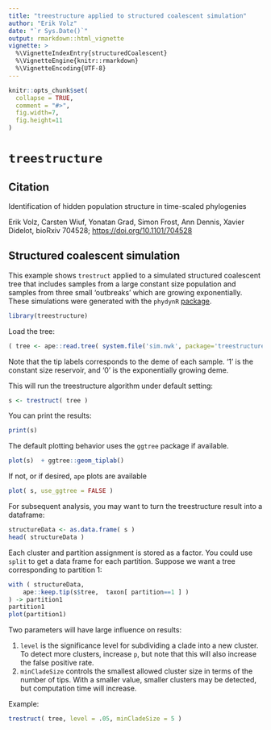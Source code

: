 ```yaml
---
title: "treestructure applied to structured coalescent simulation"
author: "Erik Volz"
date: "`r Sys.Date()`"
output: rmarkdown::html_vignette
vignette: >
  %\VignetteIndexEntry{structuredCoalescent}
  %\VignetteEngine{knitr::rmarkdown}
  %\VignetteEncoding{UTF-8}
---
```


```r
knitr::opts_chunk$set(
  collapse = TRUE,
  comment = "#>",
  fig.width=7,
  fig.height=11
)
```


# `treestructure`

## Citation


Identification of hidden population structure in time-scaled phylogenies

Erik Volz, Carsten Wiuf, Yonatan Grad, Simon Frost, Ann Dennis, Xavier Didelot,
bioRxiv 704528; [https://doi.org/10.1101/704528](https://doi.org/10.1101/704528)

## Structured coalescent simulation 

This example shows `trestruct` applied to a simulated structured coalescent tree that includes samples from a large constant size population and samples from three small 'outbreaks' which are growing exponentially. These simulations were generated with the `phydynR` [package](https://github.com/emvolz-phylodynamics/phydynR). 

```r
library(treestructure)
```

Load the tree: 

```r
( tree <- ape::read.tree( system.file('sim.nwk', package='treestructure') ) ) 
```


Note that the tip labels corresponds to the deme of each sample. '1' is the constant size reservoir, and '0' is the exponentially growing deme. 


This will run the treestructure algorithm under default setting: 
```r
s <- trestruct( tree ) 
```

You can print the results: 

```r
print(s) 
```

The default plotting behavior uses the `ggtree` package if available. 

```r
plot(s)  + ggtree::geom_tiplab() 
```

If not, or if desired, `ape` plots are available

```r
plot( s, use_ggtree = FALSE )
```


For subsequent analysis, you may want to turn the treestructure result into a dataframe: 
```r
structureData <- as.data.frame( s ) 
head( structureData )
```

Each cluster and partition assignment is stored as a factor. You could use `split` to get a data frame for each partition. 
Suppose we want a tree corresponding to partition 1: 
```r
with ( structureData, 
	ape::keep.tip(s$tree,  taxon[ partition==1 ] ) 
) -> partition1
partition1
plot(partition1)
```

Two parameters will have large influence on results: 

1. `level` is the significance level for subdividing a clade into a new cluster. To detect more clusters, increase `p`, but note that this will also increase the false positive rate. 
2. `minCladeSize` controls the smallest allowed cluster size in terms of the number of tips. With a smaller value, smaller clusters may be detected, but computation time will increase. 

Example: 
```r
trestruct( tree, level = .05, minCladeSize = 5 )
```
